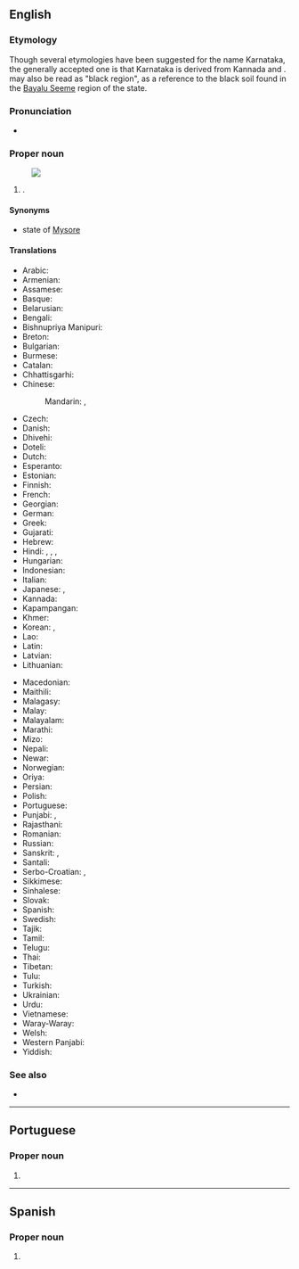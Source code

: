{{also|Karnátaka}}
==English==
{{wikipedia}}

===Etymology===
Though several etymologies have been suggested for the name Karnataka, the generally accepted one is that Karnataka is derived from Kannada {{m|kn|ಕರು||elevated}} and {{m|kn|ನಾಡು||land}}. {{m|kn|ಕರುನಾಡು}} may also be read as "black region", as a reference to the black soil found in the [[w:Bayalu Seeme|Bayalu Seeme]] region of the state.

===Pronunciation===
* {{IPA|en|/kəɹˈnɑːtəkə/|/kɑːɹˈnɑːtəkə/}}

===Proper noun===
{{en-proper noun}}
[[Image:Karnataka in India (disputed hatched).svg|thumb|]]

# {{place|en|state|in southern|c/India|capital=Bangalore}}.

====Synonyms====
* {{q|former name}} state of [[Mysore]]

====Translations====
{{trans-top|state in southern India}}
* Arabic: {{t|ar|كَارْنَاتَاكَا|f}}
* Armenian: {{t+|hy|Կառնատակա|sc=Armn}}
* Assamese: {{t|as|কৰ্ণাটক}}
* Basque: {{t|eu|Karnataka}}
* Belarusian: {{t|be|Карна́така|f}}
* Bengali: {{t|bn|কর্ণাটক|sc=Beng}}
* Bishnupriya Manipuri: {{t|bpy|কর্ণাটক|sc=Beng}}
* Breton: {{t|br|Karnataka}}
* Bulgarian: {{t|bg|Карна́така|f}}
* Burmese: {{t|my|ကာနတက|sc=Mymr}}
* Catalan: {{t|ca|Karnataka}}
* Chhattisgarhi: {{t-needed|hne}}
* Chinese:
*: Mandarin: {{t+|cmn|卡納塔克邦|sc=Hani}}, {{t+|cmn|卡纳塔克邦|tr=Kǎnàtǎkè-bāng|sc=Hani}}
* Czech: {{t|cs|Karnátaka|f}}
* Danish: {{t|da|Karnataka}}
* Dhivehi: {{t|dv|ކަރްނާޓަކާ}}
* Doteli: {{t|dty|कर्नाटक}}
* Dutch: {{t+|nl|Karnataka}}
* Esperanto: {{t|eo|Karnatako}}
* Estonian: {{t|et|Karnataka}}
* Finnish: {{t|fi|Karnataka}}
* French: {{t+|fr|Karnataka}}
* Georgian: {{t|ka|კარნატაკა|sc=Geor}}
* German: {{t+|de|Karnataka}}
* Greek: {{t+|el|Καρνάτακα|sc=Grek}}
* Gujarati: {{t|gu|કર્ણાટક|sc=Gujr}}
* Hebrew: {{t|he|קארנאטקה}}
* Hindi: {{t+|hi|कर्नाटक}}, {{t+|hi|कर्णाटक|m}}, {{t+|hi|कर्णाट|m}}, {{t+|hi|करनाटक|m}}
* Hungarian: {{t+|hu|Karnátaka}}
* Indonesian: {{t|id|Karnataka}}
* Italian: {{t|it|Karnataka}}
* Japanese: {{t|ja|カルナータカ州|tr=Karunātaka shū}}, {{t|ja|カルナータカ|tr=Karunātaka}}
* Kannada: {{t+|kn|ಕರ್ನಾಟಕ|sc=Knda}}
* Kapampangan: {{t|pam|Karnataka}}
* Khmer: {{t|km|កាណាតាកា|tr=kanataka}}
* Korean: {{t|ko|^카르나타카 주}}, {{t|ko|^카르나타카}}
* Lao: {{t-needed|lo}}
* Latin: {{t|la|Carnatica}}
* Latvian: {{t|lv|Karnātaka}}
* Lithuanian: {{t|lt|Karnataka}}
{{trans-mid}}
* Macedonian: {{t|mk|Карнатака}}
* Maithili: {{t|mai|कर्नाटका|tr=karnāṭakā}}
* Malagasy: {{t|mg|Karnataka}}
* Malay: {{t|ms|Karnataka}}
* Malayalam: {{t|ml|കര്ണാടക|sc=Mlym}}
* Marathi: {{t|mr|कर्नाटक|sc=Deva}}
* Mizo: {{t-needed|lus}}
* Nepali: {{t|ne|कर्नाटक}}
* Newar: {{t|new|कर्नाटक}}
* Norwegian: {{t+|no|Karnataka}}
* Oriya: {{t|or|କର୍ଣ୍ଣାଟକ|sc=Orya}}
* Persian: {{t|fa|کارناتاکا}}
* Polish: {{t|pl|Karnataka}}
* Portuguese: {{t|pt|Karnataka}}
* Punjabi: {{t|pa|کرناٹک|sc=pa-Arab}}, {{t+|pa|ਕਰਨਾਟਕ|sc=Guru}}
* Rajasthani: {{t-needed|raj}}
* Romanian: {{t|ro|Karnataka}}
* Russian: {{t+|ru|Карна́така|f}}
* Sanskrit: {{t+|sa|कर्णाटक}}, {{t+|sa|कर्णाट|m}}
* Santali: {{t-needed|sat}}
* Serbo-Croatian: {{t|sh|Карнатака|sc=Cyrl}}, {{t|sh|Karnataka}}
* Sikkimese: {{t-needed|sip}}
* Sinhalese: {{t-needed|si}}
* Slovak: {{t|sk|Karnátaka}}
* Spanish: {{t|es|Karnataka}}
* Swedish: {{t|sv|Karnataka}}
* Tajik: {{t|tg|Карнотако|sc=Cyrl}}
* Tamil: {{t+|ta|கர்நாடகம்}}
* Telugu: {{t+|te|కర్ణాటక|sc=Telu}}
* Thai: {{t|th|รัฐกรณาฏกะ|tr=rát gon-nâat-gà}}
* Tibetan: {{t|bo|ཁར་ན་ཀྲ་ཁཱ}}
* Tulu: {{t|tcy|ಕರ್ನಾಟಕ}}
* Turkish: {{t|tr|Karnataka}}
* Ukrainian: {{t|uk|Карна́така|f}}
* Urdu: {{t|ur|کرناٹک|tr=karnāṭak}}
* Vietnamese: {{t|vi|Karnataka}}
* Waray-Waray: {{t|war|Karnataka}}
* Welsh: {{t|cy|Karnataka}}
* Western Panjabi: {{t|pnb|کرناتک|tr=karnātak}}
* Yiddish: {{t|yi|קאַרנאַטאַקאַ}}
{{trans-bottom}}

===See also===
* {{list:states of India/en}}

----

==Portuguese==

===Proper noun===
{{pt-proper noun}}

# {{place|pt|state|c/India|t1=Karnataka}}

----

==Spanish==
{{wikipedia|lang=es}}

===Proper noun===
{{es-proper noun|f}}

# {{place|es|state|in southern|c/India|t1=Karnataka}}